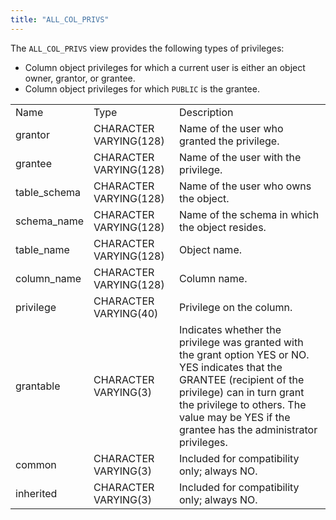 ```yaml
---
title: "ALL_COL_PRIVS"
---
```


<div id="all_col_privs" class="registered_link"></div>


The `ALL_COL_PRIVS` view provides the following types of privileges:

-   Column object privileges for which a current user is either an object owner, grantor, or grantee.
-   Column object privileges for which `PUBLIC` is the grantee.

|               |                        |                                                                                                                                                                                                                                                           |
|---------------|------------------------|-----------------------------------------------------------------------------------------------------------------------------------------------------------------------------------------------------------------------------------------------------------|
| Name          | Type                   | Description                                                                                                                                                                                                                                               |
| grantor       | CHARACTER VARYING(128) | Name of the user who granted the privilege.                                                                                                                                                                                                               |
| grantee       | CHARACTER VARYING(128) | Name of the user with the privilege.                                                                                                                                                                                                                      |
| table\_schema | CHARACTER VARYING(128) | Name of the user who owns the object.                                                                                                                                                                                                                     |
| schema\_name  | CHARACTER VARYING(128) | Name of the schema in which the object resides.                                                                                                                                                                                                           |
| table\_name   | CHARACTER VARYING(128) | Object name.                                                                                                                                                                                                                                              |
| column\_name  | CHARACTER VARYING(128) | Column name.                                                                                                                                                                                                                                              |
| privilege     | CHARACTER VARYING(40)  | Privilege on the column.                                                                                                                                                                                                                                  |
| grantable     | CHARACTER VARYING(3)   | Indicates whether the privilege was granted with the grant option YES or NO. YES indicates that the GRANTEE (recipient of the privilege) can in turn grant the privilege to others. The value may be YES if the grantee has the administrator privileges. |
| common        | CHARACTER VARYING(3)   | Included for compatibility only; always NO.                                                                                                                                                                                                               |
| inherited     | CHARACTER VARYING(3)   | Included for compatibility only; always NO.                                                                                                                                                                                                               |
